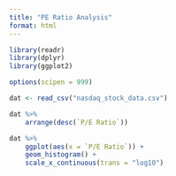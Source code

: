 ```yaml
---
title: "PE Ratio Analysis"
format: html
---
```


```r
library(readr)
library(dplyr)
library(ggplot2)

options(scipen = 999)

dat <- read_csv("nasdaq_stock_data.csv")

dat %>% 
    arrange(desc(`P/E Ratio`))

dat %>% 
    ggplot(aes(x = `P/E Ratio`)) +
    geom_histogram() + 
    scale_x_continuous(trans = "log10")
```

